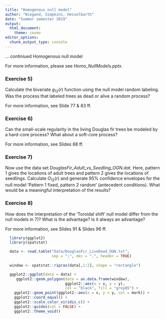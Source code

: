 ```yaml
---
title: "Homogenous null model"
author: "Wiegand, Simpkins, Hesselbarth"
date: "Summer semester 2019"
output: 
  html_document:
    theme: cosmo
editor_options: 
  chunk_output_type: console
---
```


... continiued Homogenous null model

For more information, please see _Homo_NullModels.pptx_.

### Exercise 5)
Calculate the bivariate $g_{12}(r)$ function using the null model random labeling. Was the process that labeled trees as dead or alive a random process?

For more information, see Slide 77 & 83 ff.

### Exercise 6) 
Can the small-scale regularity in the living Douglas fir trees be modeled by a hard-core process? What about a soft-core process?

For more information, see Slides 68 ff.

### Exercise 7) 
Now use the data set _DouglasFir_Adult_vs_Seedling_OGN.dat_. Here, pattern 1 gives the locations of adult trees and pattern 2 gives the locations of seedlings. Calculate $O_{12}(r)$ and generate 95% confidence envelopes for the null model 'Pattern 1 fixed, pattern 2 random' (antecedent conditions). What would be a meaningful interpretation of the results?

### Exercise 8) 
How does the interpretation of the 'Toroidal shift' null model differ from the null models in 7)? What is the advantage? Is it always an advantage?

For more information, see  Slides 91 & Slides 96 ff.

```r
  library(ggplot2)
  library(spatstat)

  data <- read.table("Data/DouglasFir_LiveDead_OGN.txt", 
                     sep = ";", dec = ".", header = TRUE)
  
  window <- spatstat::ripras(data[,1:2], shape = "rectangle")

  ggplot2::ggplot(data = data) + 
     ggplot2::geom_polygon(data = as.data.frame(window),
                           ggplot2::aes(x = x, y = y),
                           col = "black", fill = "grey85") +
    ggplot2::geom_point(ggplot2::aes(x = x, y = y, col = mark)) + 
    ggplot2::coord_equal() + 
    ggplot2::scale_color_viridis_c() + 
    ggplot2::guides(col = FALSE) + 
    ggplot2::theme_void()
```
